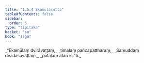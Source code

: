 ```yaml
---
title: "1.5.4 Ekamūlasutta"
tableOfContents: false
sidebar:
  order: 5
type: "tipitaka"
basket: "su"
book: "saga"
---
```



<DynamicBreadcrumb />

<Division number="44" book="saga" bookNo="12" page="30">

<Paragraph number="249" type="verses" book="saga">
_“Ekamūlaṃ dvirāvaṭṭaṃ,_  
_timalaṃ pañcapattharaṃ;_  
_Samuddaṃ dvādasāvaṭṭaṃ,_  
_pātālaṃ atarī isī”ti._
</Paragraph>
</Division>